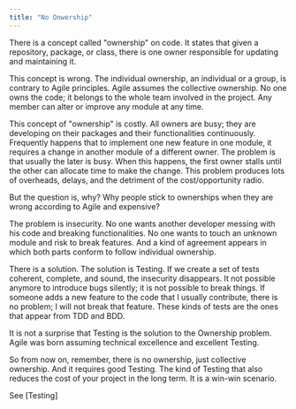 ```yaml
---
title: "No Onwership"
---
```


There is a concept called "ownership" on code. It states that given a repository, package, or class, there is one owner responsible for updating and maintaining it.

This concept is wrong. The individual ownership, an individual or a group, is contrary to Agile principles. Agile assumes the collective ownership. No one owns the code; it belongs to the whole team involved in the project. Any member can alter or improve any module at any time. 

This concept of "ownership" is costly. All owners are busy; they are developing on their packages and their functionalities continuously. Frequently happens that to implement one new feature in one module, it requires a change in another module of a different owner. The problem is that usually the later is busy. When this happens, the first owner stalls until the other can allocate time to make the change. This problem produces lots of overheads, delays, and the detriment of the cost/opportunity radio.

But the question is, why? Why people stick to ownerships when they are wrong according to Agile and expensive?

The problem is insecurity. No one wants another developer messing with his code and breaking functionalities. No one wants to touch an unknown module and risk to break features. And a kind of agreement appears in which both parts conform to follow individual ownership.

There is a solution. The solution is Testing. If we create a set of tests coherent, complete, and sound, the insecurity disappears. It not possible anymore to introduce bugs silently; it is not possible to break things. If someone adds a new feature to the code that I usually contribute, there is no problem; I will not break that feature. These kinds of tests are the ones that appear from TDD and BDD.

It is not a surprise that Testing is the solution to the Ownership problem. Agile was born assuming technical excellence and excellent Testing.

So from now on, remember, there is no ownership, just collective ownership. And it requires good Testing. The kind of Testing that also reduces the cost of your project in the long term. It is a win-win scenario.

See [Testing]